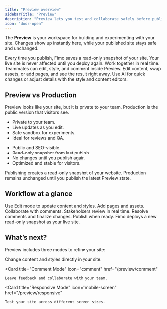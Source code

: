 ```yaml
---
title: "Preview overview"
sidebarTitle: "Preview"
description: "Preview lets you test and collaborate safely before publishing."
icon: "door-open"
---
```


The **Preview** is your workspace for building and experimenting with your site.
Changes show up instantly here, while your published site stays safe and unchanged.

<Columns cols={2}>
  <Card title="Safe by design" icon="shield">
    Every time you publish, Fimo saves a read-only snapshot of your site.
    Your live site is never affected until you deploy again.
  </Card>

  <Card title="Live collaboration" icon="users">
    Work together in real time. Teammates can edit, style, and comment inside Preview.
  </Card>

  <Card title="Instant updates" icon="bolt">
    Edit content, swap assets, or add pages, and see the result right away.
  </Card>

  <Card title="Flexible editing" icon="palette">
    Use AI for quick changes or adjust details with the style and content editors.
  </Card>
</Columns>

## Preview vs Production

<Tip>
Preview looks like your site, but it is private to your team. 
Production is the public version that visitors see.
</Tip>

<Columns cols={2}>
  <Card title="Preview" icon="eye">
    <ul>
      <li>Private to your team.</li>
      <li>Live updates as you edit.</li>
      <li>Safe sandbox for experiments.</li>
      <li>Ideal for reviews and QA.</li>
    </ul>
  </Card>

  <Card title="Production" icon="globe">
    <ul>
      <li>Public and SEO-visible.</li>
      <li>Read-only snapshot from last publish.</li>
      <li>No changes until you publish again.</li>
      <li>Optimized and stable for visitors.</li>
    </ul>
  </Card>
</Columns>

<Note>
Publishing creates a read-only snapshot of your website. Production remains unchanged until you publish the latest Preview state.
</Note>

## Workflow at a glance

<Steps>
  <Step title="Make changes in Preview">
    Use Edit mode to update content and styles. Add pages and assets. Collaborate with comments.
  </Step>
  <Step title="Collaboration & Review together">
    Stakeholders review in real time. Resolve comments and finalize changes.
  </Step>
  <Step title="Publish to Production">
    Publish when ready. Fimo deploys a new read-only snapshot as your live site.
  </Step>
</Steps>


## What’s next?

Preview includes three modes to refine your site:

<Columns cols={3}>
  <Card
    title="Edit Mode"
    icon="pen-to-square"
    href="/preview/edit"
  >
    Change content and styles directly in your site.
  </Card>

  <Card
    title="Comment Mode"
    icon="comment"
    href="/preview/comment"
  >
    Leave feedback and collaborate with your team.
  </Card>

  <Card
    title="Responsive Mode"
    icon="mobile-screen"
    href="/preview/responsive"
  >
    Test your site across different screen sizes.
  </Card>
</Columns>
